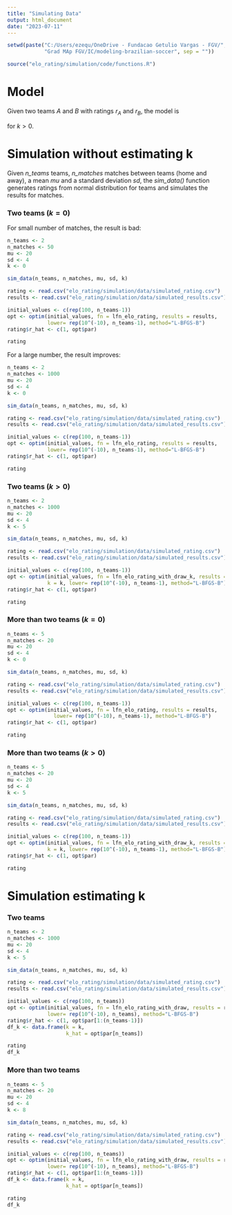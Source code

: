 ```yaml
---
title: "Simulating Data"
output: html_document
date: "2023-07-11"
---
```


```r
setwd(paste("C:/Users/ezequ/OneDrive - Fundacao Getulio Vargas - FGV/",
            "Grad MAp FGV/IC/modeling-brazilian-soccer", sep = ""))

source("elo_rating/simulation/code/functions.R")
```

# Model

Given two teams $A$ and $B$ with ratings $r_A$ and $r_B$, the model is

```{=latex}
\begin{align*}
  \mathbb{P}(A \ wins) = \frac{r_A^2}{r_A^2 + r_B^2 + r_A r_B k}
  \\
  \mathbb{P}(B \ wins) = \frac{r_B^2}{r_A^2 + r_B^2 + r_A r_B k}
  \\
  \mathbb{P}(draw) = \frac{r_A r_B k}{r_A^2 + r_B^2 + r_A r_B k}

\end{align*}
```
for $k > 0$.

# Simulation without estimating k

Given *n_teams* teams, *n_matches* matches between teams (home and away), a mean
*mu* and a standard deviation *sd*, the *sim_data()* function generates ratings 
from normal distribution for teams and simulates the results for matches.

### Two teams ($k = 0$)

For small number of matches, the result is bad:

```r
n_teams <- 2
n_matches <- 50
mu <- 20
sd <- 4
k <- 0

sim_data(n_teams, n_matches, mu, sd, k)

rating <- read.csv("elo_rating/simulation/data/simulated_rating.csv")
results <- read.csv("elo_rating/simulation/data/simulated_results.csv")

initial_values <- c(rep(100, n_teams-1))
opt <- optim(initial_values, fn = lfn_elo_rating, results = results,
             lower= rep(10^(-10), n_teams-1), method="L-BFGS-B")
rating$r_hat <- c(1, opt$par)

rating
```

For a large number, the result improves:

```r
n_teams <- 2
n_matches <- 1000
mu <- 20
sd <- 4
k <- 0

sim_data(n_teams, n_matches, mu, sd, k)

rating <- read.csv("elo_rating/simulation/data/simulated_rating.csv")
results <- read.csv("elo_rating/simulation/data/simulated_results.csv")

initial_values <- c(rep(100, n_teams-1))
opt <- optim(initial_values, fn = lfn_elo_rating, results = results,
             lower= rep(10^(-10), n_teams-1), method="L-BFGS-B")
rating$r_hat <- c(1, opt$par)

rating
```

### Two teams ($k > 0$)

```r
n_teams <- 2
n_matches <- 1000
mu <- 20
sd <- 4
k <- 5

sim_data(n_teams, n_matches, mu, sd, k)

rating <- read.csv("elo_rating/simulation/data/simulated_rating.csv")
results <- read.csv("elo_rating/simulation/data/simulated_results.csv")

initial_values <- c(rep(100, n_teams-1))
opt <- optim(initial_values, fn = lfn_elo_rating_with_draw_k, results = results, 
             k = k, lower= rep(10^(-10), n_teams-1), method="L-BFGS-B")
rating$r_hat <- c(1, opt$par)

rating
```

### More than two teams ($k = 0$)

```r
n_teams <- 5
n_matches <- 20
mu <- 20
sd <- 4
k <- 0

sim_data(n_teams, n_matches, mu, sd, k)

rating <- read.csv("elo_rating/simulation/data/simulated_rating.csv")
results <- read.csv("elo_rating/simulation/data/simulated_results.csv")

initial_values <- c(rep(100, n_teams-1))
opt <- optim(initial_values, fn = lfn_elo_rating, results = results,
               lower= rep(10^(-10), n_teams-1), method="L-BFGS-B")
rating$r_hat <- c(1, opt$par)

rating

```

### More than two teams ($k > 0$)

```r
n_teams <- 5
n_matches <- 20
mu <- 20
sd <- 4
k <- 5

sim_data(n_teams, n_matches, mu, sd, k)

rating <- read.csv("elo_rating/simulation/data/simulated_rating.csv")
results <- read.csv("elo_rating/simulation/data/simulated_results.csv")

initial_values <- c(rep(100, n_teams-1))
opt <- optim(initial_values, fn = lfn_elo_rating_with_draw_k, results = results, 
             k = k, lower= rep(10^(-10), n_teams-1), method="L-BFGS-B")
rating$r_hat <- c(1, opt$par)

rating

```

# Simulation estimating k

### Two teams

```r
n_teams <- 2
n_matches <- 1000
mu <- 20
sd <- 4
k <- 5

sim_data(n_teams, n_matches, mu, sd, k)

rating <- read.csv("elo_rating/simulation/data/simulated_rating.csv")
results <- read.csv("elo_rating/simulation/data/simulated_results.csv")

initial_values <- c(rep(100, n_teams))
opt <- optim(initial_values, fn = lfn_elo_rating_with_draw, results = results,
             lower= rep(10^(-10), n_teams), method="L-BFGS-B")
rating$r_hat <- c(1, opt$par[1:(n_teams-1)])
df_k <- data.frame(k = k,
                   k_hat = opt$par[n_teams])

rating
df_k
```

### More than two teams

```r
n_teams <- 5
n_matches <- 20
mu <- 20
sd <- 4
k <- 8

sim_data(n_teams, n_matches, mu, sd, k)

rating <- read.csv("elo_rating/simulation/data/simulated_rating.csv")
results <- read.csv("elo_rating/simulation/data/simulated_results.csv")

initial_values <- c(rep(100, n_teams))
opt <- optim(initial_values, fn = lfn_elo_rating_with_draw, results = results,
             lower= rep(10^(-10), n_teams), method="L-BFGS-B")
rating$r_hat <- c(1, opt$par[1:(n_teams-1)])
df_k <- data.frame(k = k,
                   k_hat = opt$par[n_teams])

rating
df_k
```

